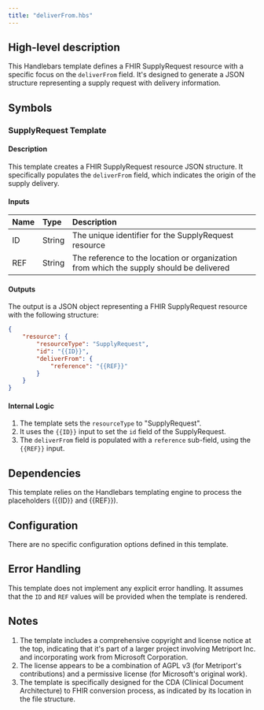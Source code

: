 ```yaml
---
title: "deliverFrom.hbs"
---
```


## High-level description
This Handlebars template defines a FHIR SupplyRequest resource with a specific focus on the `deliverFrom` field. It's designed to generate a JSON structure representing a supply request with delivery information.

## Symbols

### SupplyRequest Template
#### Description
This template creates a FHIR SupplyRequest resource JSON structure. It specifically populates the `deliverFrom` field, which indicates the origin of the supply delivery.

#### Inputs
| Name | Type | Description |
|:-----|:-----|:------------|
| ID | String | The unique identifier for the SupplyRequest resource |
| REF | String | The reference to the location or organization from which the supply should be delivered |

#### Outputs
The output is a JSON object representing a FHIR SupplyRequest resource with the following structure:
```json
{
    "resource": {
        "resourceType": "SupplyRequest",
        "id": "{{ID}}",
        "deliverFrom": {
            "reference": "{{REF}}"
        }
    }
}
```

#### Internal Logic
1. The template sets the `resourceType` to "SupplyRequest".
2. It uses the `{{ID}}` input to set the `id` field of the SupplyRequest.
3. The `deliverFrom` field is populated with a `reference` sub-field, using the `{{REF}}` input.

## Dependencies
This template relies on the Handlebars templating engine to process the placeholders ({{ID}} and {{REF}}).

## Configuration
There are no specific configuration options defined in this template.

## Error Handling
This template does not implement any explicit error handling. It assumes that the `ID` and `REF` values will be provided when the template is rendered.

## Notes
1. The template includes a comprehensive copyright and license notice at the top, indicating that it's part of a larger project involving Metriport Inc. and incorporating work from Microsoft Corporation.
2. The license appears to be a combination of AGPL v3 (for Metriport's contributions) and a permissive license (for Microsoft's original work).
3. The template is specifically designed for the CDA (Clinical Document Architecture) to FHIR conversion process, as indicated by its location in the file structure.